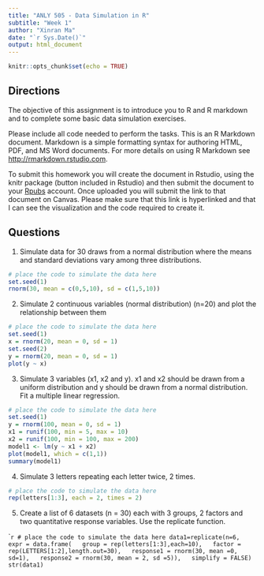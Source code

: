 ---
title: "ANLY 505 - Data Simulation in R"
subtitle: "Week 1"
author: "Xinran Ma"
date: "`r Sys.Date()`"
output: html_document
---

```{r setup, include=FALSE}
knitr::opts_chunk$set(echo = TRUE)
```

## Directions

The objective of this assignment is to introduce you to  R and R markdown and to complete some basic data simulation exercises.

Please include all code needed to perform the tasks.  This is an R Markdown document. Markdown is a simple formatting syntax for authoring HTML, PDF, and MS Word documents. For more details on using R Markdown see <http://rmarkdown.rstudio.com>.

To submit this homework you will create the document in Rstudio, using the knitr package (button included in Rstudio) and then submit the document to your [Rpubs](http://rpubs.com/) account.  Once uploaded you will submit the link to that document on Canvas. Please make sure that this link is hyperlinked and that I can see the visualization and the code required to create it.

## Questions

1. Simulate data for 30 draws from a normal distribution where the means and standard deviations vary among three distributions.

```{r uniform distribution-3 distributions, echo=TRUE}
# place the code to simulate the data here
set.seed(1)
rnorm(30, mean = c(0,5,10), sd = c(1,5,10))

```

2. Simulate 2 continuous variables (normal distribution) (n=20) and plot the relationship between them

```{r 2 variable plot, echo=TRUE}
# place the code to simulate the data here
set.seed(1)
x = rnorm(20, mean = 0, sd = 1)
set.seed(2)
y = rnorm(20, mean = 0, sd = 1)
plot(y ~ x)
```

3. Simulate 3 variables (x1, x2 and y).  x1 and x2 should be drawn from a uniform distribution and y should be drawn from a normal distribution. Fit a multiple linear regression.

```{r}
# place the code to simulate the data here
set.seed(1)
y = rnorm(100, mean = 0, sd = 1)
x1 = runif(100, min = 5, max = 10)
x2 = runif(100, min = 100, max = 200)
model1 <- lm(y ~ x1 + x2)
plot(model1, which = c(1,1))
summary(model1)
```

4. Simulate 3 letters repeating each letter twice, 2 times.

```{r}
# place the code to simulate the data here
rep(letters[1:3], each = 2, times = 2)
```

5. Create a list of 6 datasets (n = 30) each with 3 groups, 2 factors and two quantitative response variables. Use the replicate function.

````{r}
# place the code to simulate the data here
data1=replicate(n=6, expr = data.frame(
  group = rep(letters[1:3],each=10),
  factor = rep(LETTERS[1:2],length.out=30),
  response1 = rnorm(30, mean =0, sd=1),
  response2 = rnorm(30, mean = 2, sd =5)),
  simplify = FALSE)
str(data1)
```

